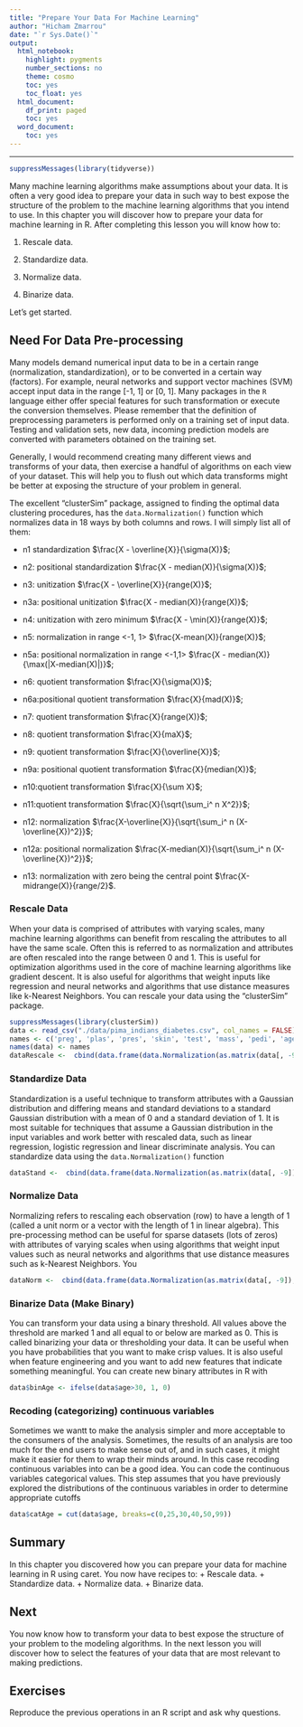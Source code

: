 ```yaml
---
title: "Prepare Your Data For Machine Learning"
author: "Hicham Zmarrou"
date: "`r Sys.Date()`"
output:
  html_notebook:
    highlight: pygments
    number_sections: no
    theme: cosmo
    toc: yes
    toc_float: yes
  html_document:
    df_print: paged
    toc: yes
  word_document:
    toc: yes
---
```


_____________________________________________________________________________________________________


```r
suppressMessages(library(tidyverse))

```
Many machine learning algorithms make assumptions about your data. It is often a very good
idea to prepare your data in such way to best expose the structure of the problem to the machine
learning algorithms that you intend to use. In this chapter you will discover how to prepare
your data for machine learning in R. After completing this lesson you
will know how to:

1. Rescale data.

2. Standardize data.

3. Normalize data.

4. Binarize data.

Let's get started.

## Need For Data Pre-processing

Many models demand numerical input data to be in a certain range (normalization, standardization), or to be converted in a certain way (factors). For example, neural networks and support vector machines (SVM) accept input data in the range [-1, 1] or [0, 1]. Many packages in the `R` language either offer special features for such transformation or execute the conversion themselves. Please remember that the definition of preprocessing parameters is performed only on a training set of input data. Testing and validation sets, new data, incoming prediction models are converted with parameters obtained on the training set.

Generally, I would recommend creating many different views and transforms of your data, then exercise a handful of algorithms on each view of your dataset. This will help you to flush out which data transforms might be better at exposing the structure of your problem in general.

The excellent "clusterSim" package, assigned to finding the optimal data clustering procedures, has the `data.Normalization()` function which normalizes data in 18 ways by both columns and rows. I will simply list all of them:

+ n1 standardization $\frac{X - \overline{X}}{\sigma(X)}$;

+ n2: positional standardization $\frac{X - median(X)}{\sigma(X)}$;

+ n3: unitization	$\frac{X - \overline{X}}{range(X)}$;

+ n3a: positional	unitization $\frac{X - median(X)}{range(X)}$; 

+ n4: unitization	with zero minimum $\frac{X - \min(X)}{range(X)}$; 

+ n5: normalization in range <-1, 1> $\frac{X-mean(X)}{range(X)}$;  

+ n5a: positional	normalization in range <-1,1> $\frac{X - median(X)}{\max(|X-median(X)|)}$;

+ n6: quotient transformation $\frac{X}{\sigma(X)}$;

+ n6a:positional quotient transformation $\frac{X}{mad(X)}$; 

+ n7: quotient transformation $\frac{X}{range(X)}$;

+ n8: quotient transformation $\frac{X}{maX}$;

+ n9: quotient transformation $\frac{X}{\overline{X}}$;

+ n9a: positional quotient transformation $\frac{X}{median(X)}$;

+ n10:quotient transformation $\frac{X}{\sum X}$;

+ n11:quotient transformation  $\frac{X}{\sqrt{\sum_i^ n X^2}}$;

+ n12: normalization $\frac{X-\overline{X}}{\sqrt{\sum_i^ n (X-\overline{X})^2}}$; 

+ n12a: positional normalization  $\frac{X-median(X)}{\sqrt{\sum_i^ n (X-\overline{X})^2}}$;

+ n13: normalization with zero being the central point $\frac{X-midrange(X)}{range/2}$.


### Rescale Data

When your data is comprised of attributes with varying scales, many machine learning algorithms can benefit from rescaling the attributes to all have the same scale. Often this is referred to as normalization and attributes are often rescaled into the range between 0 and 1. This is useful for optimization algorithms used in the core of machine learning algorithms like gradient
descent. It is also useful for algorithms that weight inputs like regression and neural networks
and algorithms that use distance measures like k-Nearest Neighbors. You can rescale your data using the "clusterSim" package. 

```r
suppressMessages(library(clusterSim))
data <- read_csv("./data/pima_indians_diabetes.csv", col_names = FALSE)
names <- c('preg', 'plas', 'pres', 'skin', 'test', 'mass', 'pedi', 'age', 'class')
names(data) <- names
dataRescale <-  cbind(data.frame(data.Normalization(as.matrix(data[, -9]), type="n4", normalization="column")),data[,9])
```


### Standardize Data
Standardization is a useful technique to transform attributes with a Gaussian distribution and differing means and standard deviations to a standard Gaussian distribution with a mean of 0 and a standard deviation of 1. It is most suitable for techniques that assume a Gaussian
distribution in the input variables and work better with rescaled data, such as linear regression, logistic regression and linear discriminate analysis. You can standardize data using the `data.Normalization()` function

```r
dataStand <-  cbind(data.frame(data.Normalization(as.matrix(data[, -9]), type="n1", normalization="column")),data[,9])
```

### Normalize Data
Normalizing  refers to rescaling each observation (row) to have a length of 1 (called a unit norm or a vector with the length of 1 in linear algebra). This pre-processing method can be useful for sparse datasets (lots of zeros) with attributes of varying scales when using algorithms that weight input values such as neural networks and algorithms that use distance measures such as k-Nearest Neighbors. You

```r
dataNorm <-  cbind(data.frame(data.Normalization(as.matrix(data[, -9]), type="n1", normalization="row")),data[,9])
```


### Binarize Data (Make Binary)
You can transform your data using a binary threshold. All values above the threshold are marked 1 and all equal to or below are marked as 0. This is called binarizing your data or thresholding your data. It can be useful when you have probabilities that you want to make crisp values. It is also useful when feature engineering and you want to add new features that indicate something meaningful. You can create new binary attributes in R with 


```r
data$binAge <- ifelse(data$age>30, 1, 0)
```


### Recoding (categorizing) continuous variables 

Sometimes we wantt to make the analysis simpler and more acceptable to the consumers of the analysis. Sometimes, the results of an analysis are too much for the end users to make sense out of, and in such cases, it might make it easier for them to wrap their minds around. In this case recoding continuous variables into can be a good idea. You can code the continuous variables categorical values. This step assumes that you have  previously explored the distributions of the continuous variables in order to determine appropriate cutoffs

```r
data$catAge = cut(data$age, breaks=c(0,25,30,40,50,99))
```


## Summary
In this chapter you discovered how you can prepare your data for machine learning in R using caret. You now have recipes to:
+ Rescale data.
+ Standardize data.
+ Normalize data.
+ Binarize data.

##  Next
You now know how to transform your data to best expose the structure of your problem to the modeling algorithms. In the next lesson you will discover how to select the features of your data that are most relevant to making predictions.

## Exercises 

Reproduce the previous operations in an R script and ask why questions.   